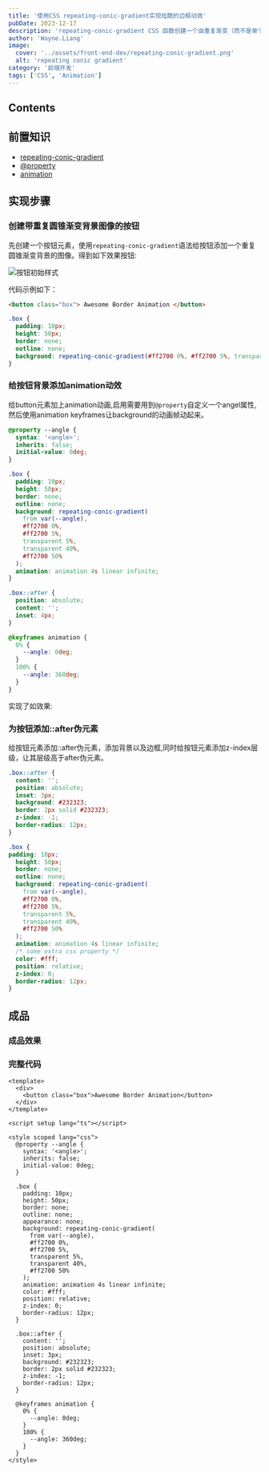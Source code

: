 ```yaml
---
title: '使用CSS repeating-conic-gradient实现炫酷的边框动效'
pubDate: 2023-12-17
description: 'repeating-conic-gradient CSS 函数创建一个由重复渐变（而不是单个渐变）组成的图像，其颜色过渡围绕中心点旋转（而不是从中心辐射）'
author: 'Wayne.Liang'
image:
  cover: '../assets/front-end-dev/repeating-conic-gradient.png'
  alt: 'repeating conic gradient'
category: '前端开发'
tags: ['CSS', 'Animation']
---
```



## Contents

## 前置知识

- [repeating-conic-gradient](https://developer.mozilla.org/en-US/docs/Web/CSS/gradient/repeating-conic-gradient)
- [@property](https://developer.mozilla.org/zh-CN/docs/Web/CSS/@property)
- [animation](https://developer.mozilla.org/zh-CN/docs/Web/CSS/animation)

## 实现步骤

### 创建带重复圆锥渐变背景图像的按钮

先创建一个按钮元素，使用`repeating-conic-gradient`语法给按钮添加一个重复圆锥渐变背景的图像。得到如下效果按钮:

![按钮初始样式](../assets/front-end-dev/css/conic-gradient.png)

代码示例如下：

```html
<button class="box"> Awesome Border Animation </button>
```

```css
.box {
  padding: 10px;
  height: 50px;
  border: none;
  outline: none;
  background: repeating-conic-gradient(#ff2700 0%, #ff2700 5%, transparent 5%, transparent 40%, #ff2700 50%);
}
```

### 给按钮背景添加animation动效

给button元素加上animation动画,启用需要用到`@property`自定义一个angel属性,然后使用animation keyframes让background的动画帧动起来。

```css
@property --angle {
  syntax: '<angle>';
  inherits: false;
  initial-value: 0deg;
}
```

```css
.box {
  padding: 10px;
  height: 50px;
  border: none;
  outline: none;
  background: repeating-conic-gradient(
    from var(--angle),
    #ff2700 0%,
    #ff2700 5%,
    transparent 5%,
    transparent 40%,
    #ff2700 50%
  );
  animation: animation 4s linear infinite;
}

.box::after {
  position: absolute;
  content: '';
  inset: 4px;
}
```


```css
@keyframes animation {
  0% {
    --angle: 0deg;
  }
  100% {
    --angle: 360deg;
  }
}
```


实现了如效果:

<RepeatingConicGradientStepTwo />

### 为按钮添加::after伪元素

给按钮元素添加::after伪元素，添加背景以及边框,同时给按钮元素添加z-index层级，让其层级高于after伪元素。

```css
.box::after {
  content: '';
  position: absolute;
  inset: 3px;
  background: #232323;
  border: 2px solid #232323;
  z-index: -1;
  border-radius: 12px;
}
```

```css
.box {
padding: 10px;
  height: 50px;
  border: none;
  outline: none;
  background: repeating-conic-gradient(
    from var(--angle),
    #ff2700 0%,
    #ff2700 5%,
    transparent 5%,
    transparent 40%,
    #ff2700 50%
  );
  animation: animation 4s linear infinite;
  /* some extra css property */
  color: #fff;
  position: relative;
  z-index: 0;
  border-radius: 12px;
}
```

## 成品

### 成品效果

<RepeatingConicGradient />

### 完整代码

```vue
<template>
  <div>
    <button class="box">Awesome Border Animation</button>
  </div>
</template>

<script setup lang="ts"></script>

<style scoped lang="css">
  @property --angle {
    syntax: '<angle>';
    inherits: false;
    initial-value: 0deg;
  }

  .box {
    padding: 10px;
    height: 50px;
    border: none;
    outline: none;
    appearance: none;
    background: repeating-conic-gradient(
      from var(--angle),
      #ff2700 0%,
      #ff2700 5%,
      transparent 5%,
      transparent 40%,
      #ff2700 50%
    );
    animation: animation 4s linear infinite;
    color: #fff;
    position: relative;
    z-index: 0;
    border-radius: 12px;
  }

  .box::after {
    content: '';
    position: absolute;
    inset: 3px;
    background: #232323;
    border: 2px solid #232323;
    z-index: -1;
    border-radius: 12px;
  }

  @keyframes animation {
    0% {
      --angle: 0deg;
    }
    100% {
      --angle: 360deg;
    }
  }
</style>
```
